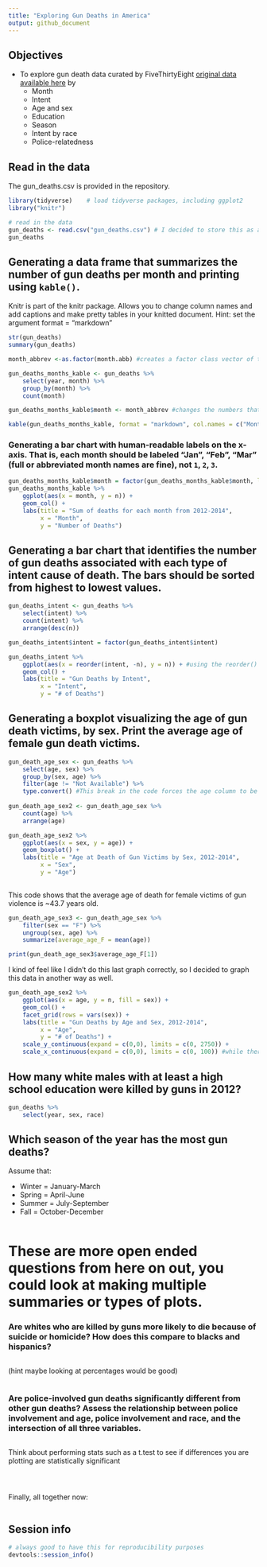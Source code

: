 ---
title: "Exploring Gun Deaths in America"
output: github_document
---

## Objectives
* To explore gun death data curated by FiveThirtyEight [original data available here](https://github.com/fivethirtyeight/guns-data) by
    * Month
    * Intent
    * Age and sex
    * Education
    * Season
    * Intent by race
    * Police-relatedness 

## Read in the data

The gun_deaths.csv is provided in the repository. 
```{r load-data, message=FALSE, warning=FALSE}
library(tidyverse)    # load tidyverse packages, including ggplot2
library("knitr")

# read in the data
gun_deaths <- read.csv("gun_deaths.csv") # I decided to store this as a data frame
gun_deaths
```

## Generating a data frame that summarizes the number of gun deaths per month and printing using `kable()`. 

Knitr is part of the knitr package. Allows you to change column names and add captions and make pretty tables in your knitted document. Hint: set the argument format = "markdown"

```{r}
str(gun_deaths)
summary(gun_deaths)
```


```{r month, warning=FALSE}

month_abbrev <-as.factor(month.abb) #creates a factor class vector of the built-in character vector containing abbrevations of the months

gun_deaths_months_kable <- gun_deaths %>% 
    select(year, month) %>% 
    group_by(month) %>% 
    count(month)

gun_deaths_months_kable$month <- month_abbrev #changes the numbers that represent the months into their abbreviations

kable(gun_deaths_months_kable, format = "markdown", col.names = c("Month", "# of Deaths"), caption = "Sum of deaths for each month from 2012-2014")

```




### Generating a bar chart with human-readable labels on the x-axis. That is, each month should be labeled "Jan", "Feb", "Mar" (full or abbreviated month names are fine), not `1`, `2`, `3`.

```{r month_chart}
gun_deaths_months_kable$month = factor(gun_deaths_months_kable$month, levels = month.abb) # to set the order of the factor
gun_deaths_months_kable %>% 
    ggplot(aes(x = month, y = n)) +
    geom_col() +
    labs(title = "Sum of deaths for each month from 2012-2014",
         x = "Month",
         y = "Number of Deaths")
```

## Generating a bar chart that identifies the number of gun deaths associated with each type of intent cause of death. The bars should be sorted from highest to lowest values.

```{r intent}
gun_deaths_intent <- gun_deaths %>% 
    select(intent) %>% 
    count(intent) %>% 
    arrange(desc(n))

gun_deaths_intent$intent = factor(gun_deaths_intent$intent)

gun_deaths_intent %>% 
    ggplot(aes(x = reorder(intent, -n), y = n)) + #using the reorder() function with aes() allows for the reordering of the x-axis based on y-value
    geom_col() +
    labs(title = "Gun Deaths by Intent",
         x = "Intent",
         y = "# of Deaths")
```

## Generating a boxplot visualizing the age of gun death victims, by sex. Print the average age of female gun death victims.

```{r age_&_sex}
gun_death_age_sex <- gun_deaths %>% 
    select(age, sex) %>% 
    group_by(sex, age) %>% 
    filter(age != "Not Available") %>% 
    type.convert() #This break in the code forces the age column to be numeric
    
gun_death_age_sex2 <- gun_death_age_sex %>% 
    count(age) %>% 
    arrange(age)

gun_death_age_sex2 %>% 
    ggplot(aes(x = sex, y = age)) +
    geom_boxplot() +
    labs(title = "Age at Death of Gun Victims by Sex, 2012-2014",
         x = "Sex",
         y = "Age")
    
```

This code shows that the average age of death for female victims of gun violence is ~43.7 years old. 
```{r}
gun_death_age_sex3 <- gun_death_age_sex %>% 
    filter(sex == "F") %>% 
    ungroup(sex, age) %>% 
    summarize(average_age_F = mean(age))

print(gun_death_age_sex3$average_age_F[1])
```



I kind of feel like I didn't do this last graph correctly, so I decided to graph this data in another way as well. 
```{r age_&_sex_alternate}
gun_death_age_sex2 %>% 
    ggplot(aes(x = age, y = n, fill = sex)) +
    geom_col() +
    facet_grid(rows = vars(sex)) +
    labs(title = "Gun Deaths by Age and Sex, 2012-2014",
         x = "Age",
         y = "# of Deaths") +
    scale_y_continuous(expand = c(0,0), limits = c(0, 2750)) +
    scale_x_continuous(expand = c(0,0), limits = c(0, 100)) #while there are victims over the age of 100, they would not appear on the graph anyway
```



## How many white males with at least a high school education were killed by guns in 2012?

```{r education}
gun_deaths %>% 
    select(year, sex, race)
```


## Which season of the year has the most gun deaths?

Assume that:

* Winter = January-March
* Spring = April-June
* Summer = July-September
* Fall = October-December

```{r season}

```


# These are more open ended questions from here on out, you could look at making multiple summaries or types of plots. 

### Are whites who are killed by guns more likely to die because of suicide or homicide? How does this compare to blacks and hispanics?

```{r race}

```

(hint maybe looking at percentages would be good)
```{r race_2}

```


### Are police-involved gun deaths significantly different from other gun deaths? Assess the relationship between police involvement and age, police involvement and race, and the intersection of all three variables.

```{r police}

```

Think about performing stats such as a t.test to see if differences you are plotting are statistically significant

```{r stats?}


```


```{r police_2}

```

```{r stats_2?}


```


Finally, all together now:
```{r police_3}

```


## Session info

```{r}
# always good to have this for reproducibility purposes
devtools::session_info()
```

